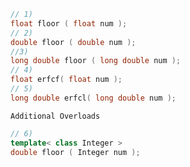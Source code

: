 ```cpp
// 1)
float floor ( float num );
// 2)
double floor ( double num );
//3)
long double floor ( long double num );
// 4)
float erfcf( float num );
// 5)
long double erfcl( long double num );
```

`Additional Overloads`


```cpp
// 6)
template< class Integer >
double floor ( Integer num );
```